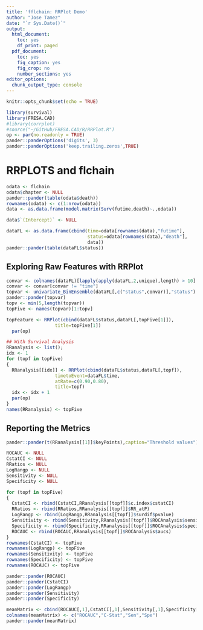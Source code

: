 ```yaml
---
title: 'fflchain: RRPlot Demo'
author: "Jose Tamez"
date: "`r Sys.Date()`"
output:
  html_document:
    toc: yes
    df_print: paged
  pdf_document:
    toc: yes
    fig_caption: yes
    fig_crop: no
    number_sections: yes
editor_options:
  chunk_output_type: console
---
```


```r
knitr::opts_chunk$set(echo = TRUE)
```

```r
library(survival)
library(FRESA.CAD)
#library(corrplot)
#source("~/GitHub/FRESA.CAD/R/RRPlot.R")
op <- par(no.readonly = TRUE)
pander::panderOptions('digits', 3)
pander::panderOptions('keep.trailing.zeros',TRUE)


```
# RRPLOTS and flchain

```r
odata <- flchain
odata$chapter <- NULL
pander::pander(table(odata$death))
rownames(odata) <- c(1:nrow(odata))
data <- as.data.frame(model.matrix(Surv(futime,death)~.,odata))

data$`(Intercept)` <- NULL

dataFL <- as.data.frame(cbind(time=odata[rownames(data),"futime"],
                              status=odata[rownames(data),"death"],
                              data))
pander::pander(table(dataFL$status))

```

## Exploring Raw Features with RRPlot

```r
convar <- colnames(dataFL)[lapply(apply(dataFL,2,unique),length) > 10]
convar <- convar[convar != "time"]
topvar <- univariate_BinEnsemble(dataFL[,c("status",convar)],"status")
pander::pander(topvar)
topv <- min(5,length(topvar))
topFive <- names(topvar)[1:topv]

topFeature <- RRPlot(cbind(dataFL$status,dataFL[,topFive[1]]),
                  title=topFive[1])
  par(op)

## With Survival Analysis
RRanalysis <- list();
idx <- 1
for (topf in topFive)
{
  RRanalysis[[idx]] <- RRPlot(cbind(dataFL$status,dataFL[,topf]),
                  timetoEvent=dataFL$time,
                  atRate=c(0.90,0.80),
                  title=topf)
  idx <- idx + 1
  par(op)
}
names(RRanalysis) <- topFive
```


## Reporting the Metrics

```r
pander::pander(t(RRanalysis[[1]]$keyPoints),caption="Threshold values")

ROCAUC <- NULL
CstatCI <- NULL
RRatios <- NULL
LogRangp <- NULL
Sensitivity <- NULL
Specificity <- NULL

for (topf in topFive)
{
  CstatCI <- rbind(CstatCI,RRanalysis[[topf]]$c.index$cstatCI)
  RRatios <- rbind(RRatios,RRanalysis[[topf]]$RR_atP)
  LogRangp <- rbind(LogRangp,RRanalysis[[topf]]$surdif$pvalue)
  Sensitivity <- rbind(Sensitivity,RRanalysis[[topf]]$ROCAnalysis$sensitivity)
  Specificity <- rbind(Specificity,RRanalysis[[topf]]$ROCAnalysis$specificity)
  ROCAUC <- rbind(ROCAUC,RRanalysis[[topf]]$ROCAnalysis$aucs)
}
rownames(CstatCI) <- topFive
rownames(LogRangp) <- topFive
rownames(Sensitivity) <- topFive
rownames(Specificity) <- topFive
rownames(ROCAUC) <- topFive

pander::pander(ROCAUC)
pander::pander(CstatCI)
pander::pander(LogRangp)
pander::pander(Sensitivity)
pander::pander(Specificity)

meanMatrix <- cbind(ROCAUC[,1],CstatCI[,1],Sensitivity[,1],Specificity[,1])
colnames(meanMatrix) <- c("ROCAUC","C-Stat","Sen","Spe")
pander::pander(meanMatrix)

```


